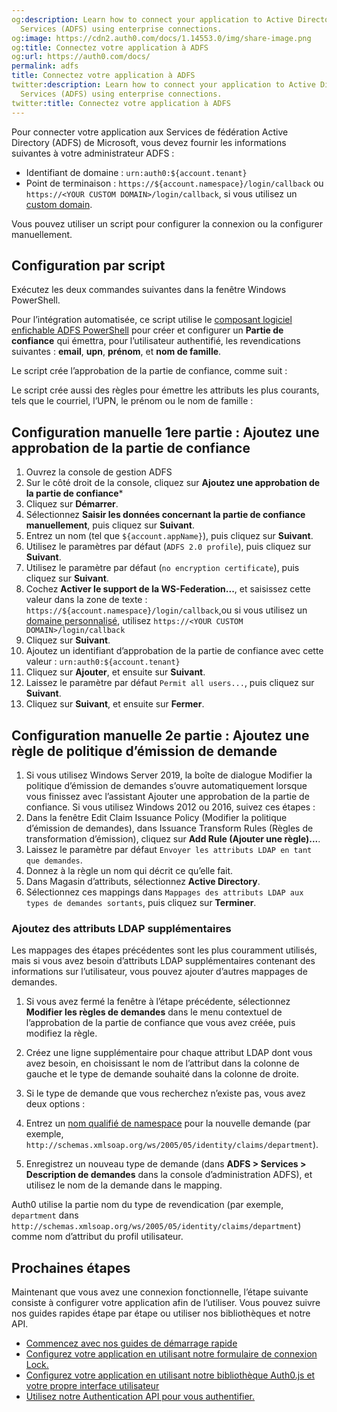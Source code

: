 ```yaml
---
og:description: Learn how to connect your application to Active Directory Federation
  Services (ADFS) using enterprise connections.
og:image: https://cdn2.auth0.com/docs/1.14553.0/img/share-image.png
og:title: Connectez votre application à ADFS
og:url: https://auth0.com/docs/
permalink: adfs
title: Connectez votre application à ADFS
twitter:description: Learn how to connect your application to Active Directory Federation
  Services (ADFS) using enterprise connections.
twitter:title: Connectez votre application à ADFS
---
```


Pour connecter votre application aux Services de fédération Active Directory (ADFS) de Microsoft, vous devez fournir les informations suivantes à votre administrateur ADFS :

* Identifiant de domaine : `urn:auth0:${account.tenant}`
* Point de terminaison : `https://${account.namespace}/login/callback` ou `https://<YOUR CUSTOM DOMAIN>/login/callback`, si vous utilisez un [custom domain](/custom-domains).



Vous pouvez utiliser un script pour configurer la connexion ou la configurer manuellement.

## Configuration par script

Exécutez les deux commandes suivantes dans la fenêtre Windows PowerShell.







Pour l’intégration automatisée, ce script utilise le [composant logiciel enfichable ADFS PowerShell](http://technet.microsoft.com/en-us/library/adfs2-powershell-basics.aspx) pour créer et configurer un **Partie de confiance** qui émettra, pour l’utilisateur authentifié, les revendications suivantes : **email**, **upn**, **prénom**, et **nom de famille**.



Le script crée l’approbation de la partie de confiance, comme suit :



Le script crée aussi des règles pour émettre les attributs les plus courants, tels que le courriel, l’UPN, le prénom ou le nom de famille :



## Configuration manuelle 1ere partie : Ajoutez une approbation de la partie de confiance

1. Ouvrez la console de gestion ADFS
2. Sur le côté droit de la console, cliquez sur **Ajoutez une approbation de la partie de confiance***
3. Cliquez sur **Démarrer**.
4. Sélectionnez **Saisir les données concernant la partie de confiance manuellement**, puis cliquez sur **Suivant**.
5. Entrez un nom (tel que `${account.appName}`), puis cliquez sur **Suivant**.
6. Utilisez le paramètres par défaut (`ADFS 2.0 profile`), puis cliquez sur **Suivant**.
7. Utilisez le paramètre par défaut (`no encryption certificate`), puis cliquez sur **Suivant**.
8. Cochez **Activer le support de la WS-Federation...**, et saisissez cette valeur dans la zone de texte :
`https://${account.namespace}/login/callback`,ou si vous utilisez un [domaine personnalisé](/custom-domains), utilisez `https://<YOUR CUSTOM DOMAIN>/login/callback`
9. Cliquez sur **Suivant**.
10. Ajoutez un identifiant d’approbation de la partie de confiance avec cette valeur :
`urn:auth0:${account.tenant}`
11. Cliquez sur **Ajouter**, et ensuite sur **Suivant**.
12. Laissez le paramètre par défaut `Permit all users...`, puis cliquez sur **Suivant**.
13. Cliquez sur **Suivant**, et ensuite sur **Fermer**.

## Configuration manuelle 2e partie : Ajoutez une règle de politique d’émission de demande

1. Si vous utilisez Windows Server 2019, la boîte de dialogue Modifier la politique d’émission de demandes s’ouvre automatiquement lorsque vous finissez avec l’assistant Ajouter une approbation de la partie de confiance. Si vous utilisez Windows 2012 ou 2016, suivez ces étapes :
2. Dans la fenêtre Edit Claim Issuance Policy (Modifier la politique d’émission de demandes), dans Issuance Transform Rules (Règles de transformation d’émission), cliquez sur **Add Rule (Ajouter une règle)...**.
3. Laissez le paramètre par défaut `Envoyer les attributs LDAP en tant que demandes`.
4. Donnez à la règle un nom qui décrit ce qu’elle fait.
5. Dans Magasin d’attributs, sélectionnez **Active Directory**.
6. Sélectionnez ces mappings dans `Mappages des attributs LDAP aux types de demandes sortants`, puis cliquez sur **Terminer**.

### Ajoutez des attributs LDAP supplémentaires

Les mappages des étapes précédentes sont les plus couramment utilisés, mais si vous avez besoin d’attributs LDAP supplémentaires contenant des informations sur l’utilisateur, vous pouvez ajouter d’autres mappages de demandes.

1. Si vous avez fermé la fenêtre à l’étape précédente, sélectionnez **Modifier les règles de demandes** dans le menu contextuel de l’approbation de la partie de confiance que vous avez créée, puis modifiez la règle.
2. Créez une ligne supplémentaire pour chaque attribut LDAP dont vous avez besoin, en choisissant le nom de l’attribut dans la colonne de gauche et le type de demande souhaité dans la colonne de droite.
3. Si le type de demande que vous recherchez n’existe pas, vous avez deux options :

1. Entrez un [nom qualifié de namespace](/security/tokens/json-web-tokens/create-custom-claims) pour la nouvelle demande (par exemple, `http://schemas.xmlsoap.org/ws/2005/05/identity/claims/department`).
2. Enregistrez un nouveau type de demande (dans **ADFS > Services > Description de demandes** dans la console d’administration ADFS), et utilisez le nom de la demande dans le mapping.

Auth0 utilise la partie nom du type de revendication (par exemple, `department` dans `http://schemas.xmlsoap.org/ws/2005/05/identity/claims/department`) comme nom d’attribut du profil utilisateur.

## Prochaines étapes

Maintenant que vous avez une connexion fonctionnelle, l’étape suivante consiste à configurer votre application afin de l’utiliser. Vous pouvez suivre nos guides rapides étape par étape ou utiliser nos bibliothèques et notre API.

* [Commencez avec nos guides de démarrage rapide](/quickstarts)
* [Configurez votre application en utilisant notre formulaire de connexion Lock.](/libraries/lock)
* [Configurez votre application en utilisant notre bibliothèque Auth0.js et votre propre interface utilisateur](/libraries/auth0js)
* [Utilisez notre Authentication API pour vous authentifier.](/api/authentication)